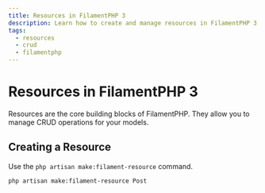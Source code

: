 ```yaml
---
title: Resources in FilamentPHP 3
description: Learn how to create and manage resources in FilamentPHP 3.
tags:
  - resources
  - crud
  - filamentphp
---
```


# Resources in FilamentPHP 3

Resources are the core building blocks of FilamentPHP. They allow you to manage CRUD operations for your models.

## Creating a Resource

Use the `php artisan make:filament-resource` command.

```bash
php artisan make:filament-resource Post